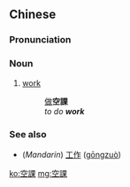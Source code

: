 {{also|空课}}
==Chinese==
{{zh-forms|s=空课}}

===Pronunciation===
{{zh-pron
|mn=khang-khòe/khang-khè
|cat=n
}}

===Noun===
{{zh-noun}}

# {{lb|zh|Min Nan}} [[work]]
#: [[做]]'''空課'''
#: ''to do '''work'''''

===See also===
* (''Mandarin'') [[工作]] ([[gōngzuò]])

[[ko:空課]]
[[mg:空課]]